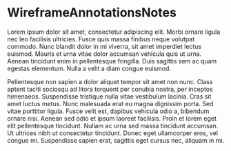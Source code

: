 


<Meta title="@matt-dunn/react-wireframes/WireframeAnnotationsNotes" component={WireframeAnnotationsNotes} />

# WireframeAnnotationsNotes

Lorem ipsum dolor sit amet, consectetur adipiscing elit. Morbi ornare ligula nec leo facilisis ultricies. Fusce quis massa finibus neque volutpat commodo. Nunc blandit dolor in mi viverra, sit amet imperdiet lectus euismod. Mauris et urna vitae dolor accumsan vehicula quis ut urna. Aenean tincidunt enim in pellentesque fringilla. Duis sagittis sem ac quam egestas elementum. Nulla a velit a diam congue euismod.

<Props of={WireframeAnnotationsNotes} />

Pellentesque non sapien a dolor aliquet tempor sit amet non nunc. Class aptent taciti sociosqu ad litora torquent per conubia nostra, per inceptos himenaeos. Suspendisse tristique nulla vitae vestibulum lacinia. Cras sit amet luctus metus. Nunc malesuada erat eu magna dignissim porta. Sed vitae porttitor ligula. Fusce velit est, dapibus vehicula odio a, bibendum ornare nisi. Aenean sed odio et ipsum laoreet facilisis. Proin et lorem eget elit pellentesque tincidunt. Nullam ac urna sed massa tincidunt accumsan. Ut ultrices nibh ut consectetur tincidunt. Donec eget ullamcorper eros, vel congue mi. Suspendisse sapien erat, sagittis eget cursus nec, aliquam in mi.

<Preview>
    <Story name="Single Annotation">
        <WireframeAnnotationsNotes
            annotations={single}
        />
    </Story>
    <Story name="Multiple Annotation">
        <WireframeAnnotationsNotes
            annotations={multiple}
        />
    </Story>
    <Story name="Highlighted Annotation">
        <WireframeAnnotationsNotes
            annotations={multiple}
            highlightedNote={multiple[0]}
        />
    </Story>
</Preview>


